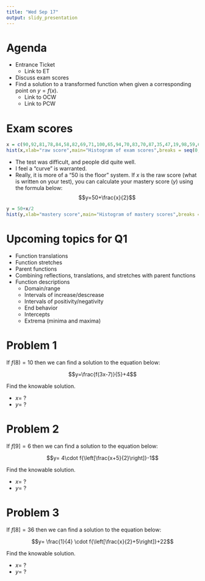```yaml
---
title: "Wed Sep 17"
output: slidy_presentation
---
```


# Agenda

* Entrance Ticket
    * Link to ET
* Discuss exam scores
* Find a solution to a transformed function when given a corresponding point on $y=f(x)$.
    * Link to OCW
    * Link to PCW

# Exam scores

```r
x = c(90,92,81,78,84,58,82,69,71,100,65,94,70,83,70,87,35,47,19,98,59,65,74)
hist(x,xlab="raw score",main="Histogram of exam scores",breaks = seq(0,100,10))
```

* The test was difficult, and people did quite well.
* I feel a "curve" is warranted.
* Really, it is more of a "50 is the floor" system. If $x$ is the raw score (what is written on your test), you can calculate your mastery score ($y$) using the formula below:
$$y=50+\frac{x}{2}$$

```r
y = 50+x/2
hist(y,xlab="mastery score",main="Histogram of mastery scores",breaks = seq(0,100,5))
```


# Upcoming topics for Q1

* Function translations
* Function stretches
* Parent functions
* Combining reflections, translations, and stretches with parent functions
* Function descriptions
    * Domain/range
    * Intervals of increase/descrease
    * Intervals of positivity/negativity
    * End behavior
    * Intercepts
    * Extrema (minima and maxima)


# Problem 1

If $f(8)=10$ then we can find a solution to the equation below:

$$y=\frac{f(3x-7)}{5}+4$$

Find the knowable solution.

* $x=$ ?
* $y=$ ?

# Problem 2

If $f[9]=6$ then we can find a solution to the equation below:

$$y= 4\cdot f{\left[\frac{x+5}{2}\right]}-1$$

Find the knowable solution.

* $x=$ ?
* $y=$ ?


# Problem 3

If $f[8]=36$ then we can find a solution to the equation below:

$$y= \frac{1}{4} \cdot f{\left[\frac{x}{2}+5\right]}+22$$

Find the knowable solution.

* $x=$ ?
* $y=$ ?








